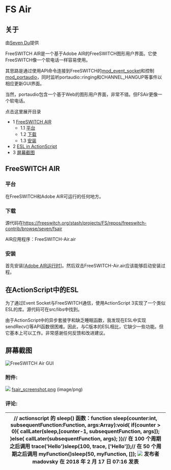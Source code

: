 # FS Air

## 关于

由[Seven Du](https://freeswitch.org/confluence/display/~seven)提供

FreeSWITCH AIR是一个基于Adobe AIR的FreeSWITCH图形用户界面。它使FreeSWITCH像一个软电话一样容易使用。

其思路是通过使用API命令连接到FreeSWITCH的[mod_event_socket](../../Modules/mod_event_socket_1048924.mdx#11-acl)和控制[mod_portaudio](../../Modules/mod_portaudio_9634724.mdx#about)，同时监听portaudio::ringing和CHANNEL_HANGUP等事件以相应更新GUI界面。

当然，portaudio包含一个基于Web的图形用户界面，非常不错。但FSAir更像一个软电话。

点击这里展开目录

- 1 [FreeSWITCH AIR](#freeswitch-air)
   - 1.1 [平台](#platform)
   - 1.2 [下载](#download)
   - 1.3 [安装](#install)
- 2 [ESL in ActionScript](#esl-in-actionscript)
- 3 [屏幕截图](#screenshots)

## FreeSWITCH AIR

### 平台

在FreeSWITCH和Adobe AIR可运行的任何地方。

### 下载

源代码在<https://freeswitch.org/stash/projects/FS/repos/freeswitch-contrib/browse/seven/fsair>

AIR应用程序：FreeSWITCH-Air.air

### 安装

首先安装\[[Adobe AIR运行时](http://get.adobe.com/air/)\]。然后双击FreeSWITCH-Air.air应该能够启动安装过程。

## 在ActionScript中的ESL

为了通过Event Socket与FreeSWITCH通信，使用ActionScript 3实现了一个类似ESL的库。源代码可在src/libs中找到。

由于ActionScript中的异步套接字和缺乏睡眠函数，我发现在ESL中实现sendRecv()等API函数很困难。因此，与C版本的ESL相比，它缺少一些功能。但它基本上可以工作。非常感谢任何反馈和改进建议。

## 屏幕截图

![FreeSWITCH Air GUI](/attachments/13173094/13173104.png "FreeSWITCH Air GUI")

### 附件:

![](/images/icons/bullet_blue.gif) [fsair_screenshot.png](/attachments/13173094/13173104.png) (image/png)

### 评论:

| // actionscript 的 sleep() 函数：function sleep(counter:int, subsequentFunction:Function, args:Array):void{  if(counter > 0){  callLater(sleep,[counter-1, subsequentFunction, args]);  }else{  callLater(subsequentFunction, args);  }}// 在 100 个周期之后调用 trace('Hello')sleep(100, trace, ['Hello']);// 在 50 个周期之后调用 myFunction()sleep(50, myFunction, []); ![](/images/icons/contenttypes/comment_16.png) 发布者 madovsky 在 2018 年 2 月 17 日 07:16 发表 |
| ------------------------------------------------------------------------------------------------------------------------------------------------------------------------------------------------------------------------------------------------------------------------------------------------------------------------------------------------------------------------------------------------------------------------------------------------------------------------ |